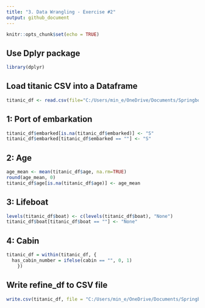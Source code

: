 ```yaml
---
title: "3. Data Wrangling - Exercise #2"
output: github_document
---
```


```r
knitr::opts_chunk$set(echo = TRUE)
```

## Use Dplyr package
```r
library(dplyr)
```


## Load titanic CSV into a Dataframe
```r
titanic_df <- read.csv(file="C:/Users/min_e/OneDrive/Documents/Springboard/Intro to Data Science/3_Data_wrangling/Exercise 3.2 - Titanic/titanic_original.csv", header=TRUE, sep=",")
```

## 1: Port of embarkation
```r
titanic_df$embarked[is.na(titanic_df$embarked)] <- "S"
titanic_df$embarked[titanic_df$embarked == ""] <- "S"
```

## 2: Age
```r
age_mean <- mean(titanic_df$age, na.rm=TRUE)
round(age_mean, 0)
titanic_df$age[is.na(titanic_df$age)] <- age_mean
```

## 3: Lifeboat
```r
levels(titanic_df$boat) <- c(levels(titanic_df$boat), "None")
titanic_df$boat[titanic_df$boat == ""] <- "None"
```

## 4: Cabin
```r
titanic_df = within(titanic_df, {
  has_cabin_number = ifelse(cabin == "", 0, 1) 
    })
```

## Write refine_df to CSV file
```r
write.csv(titanic_df, file = "C:/Users/min_e/OneDrive/Documents/Springboard/Intro to Data Science/3_Data_wrangling/Exercise 3.2 - Titanic/titanic_clean.csv", na = "", row.names=FALSE)
```